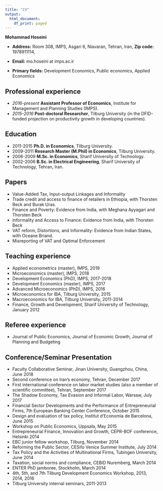 ```yaml
---
title: "CV"
output:
  html_document:
    df_print: paged
---
```


__Mohammad Hoseini__

- __Address:__ Room 308, IMPS, Asgari 6, Niavaran, Tehran, Iran,  __Zip code:__ 1978911114,   
- __Email:__ mo.hoseini at imps.ac.ir 


- __Primary fields:__ Development Economics, Public economics, Applied Economics 

    	
## Professional experience
- _2016-present_ __Assistant Professor of Economics__, Institute for Management and Planning Studies (IMPS).
- _2015-2016_ __Post-doctoral Researcher__, Tilburg University (in the DFID-funded projection on productivity growth in developing countries).

## Education
- 2011-2015 __Ph.D. in Economics__, Tilburg University.
- 2009-2011 __Research Master (M.Phil) in Economics__, Tilburg University.
- 2006-2009 __M.Sc. in Economics__, Sharif University of Technology.
- 2002-2006 __B.Sc. in Electrical Engineering__, Sharif University of Technology, Tehran, Iran.

## Papers
- Value-Added Tax, Input-output Linkages and Informality
- Trade credit and access to finance of retailers in Ethiopia, with Thorsten Beck and Burak Uras.
- Finance and Poverty: Evidence from India, with Meghana Ayyagari and Thorsten Beck
- Informality and Access to Finance: Evidence from India, with Thorsten Beck
- VAT reform, Distortions, and Informality: Evidence from Indian States, with Oceane Briand.
- Misreporting of VAT and Optimal Enforcement


## Teaching experience
- Applied econometrics (master),  IMPS, 2019	
- Microeconomics (master),  IMPS, 2018	
- Development Economics (PhD),  IMPS, 2017-2018	
- Development Economics (master), IMPS, 2017	
- Advanced Microeconomics (PhD),  IMPS, 2016
- Microeconomics for IBA, Tilburg University, 2015
- Macroeconomics for IBA, Tilburg University, 2011-2014
- Finance, Growth and Development, Sharif University of Technology, January 2012


## Referee experience
- Journal of Public Economics, Journal of Economic Growth,  Journal of Planning and Budgeting

## Conference/Seminar Presentation
- Faculty Collaborative Seminar, Jinan University, Guangzhou, China, June 2018
- Second conference on Iran's economy, Tehran, December 2017 
- First international conference on labor market studies (also a member of scientific committee), Tehran, September 2017 
- The Shadow Economy, Tax Evasion and Informal Labor, Warsaw, July 2017
- Financial Sector Developments and the Performance of Entrepreneurial Firms, 7th European Banking Center Conference, October 2015
- Design and evaluation of tax policy, Institut d'Economia de Barcelona, June 2015  
- Workshop on Public Economics, Uppsala, May 2015 
- Entrepreneurial Finance, Innovation and Growth, CEPR-BOF conference, Helsinki 2014 
- EBC junior fellow workshop, Tilburg, November 2014 
- Reforming the Public Sector, CESifo Venice Summer Institute, July 2014
- Tax Policy and the Activities of Multinational Firms, Tubingen University, June 2014
- Taxation, social norms and compliance, CEBID Nuremberg, March 2014 
- ENTER PhD jamboree, Stockholm, March 2014 
- 4th, 5th, and 7th Tilburg Development Economics Workshop, 2013, 2014, 2016 
- Tilburg University internal seminars, 2011-2013 

